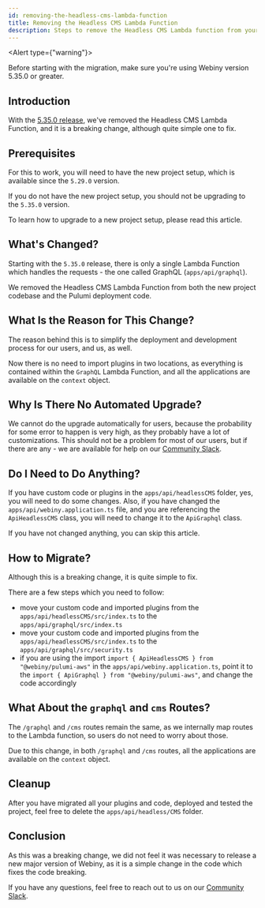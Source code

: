 ```yaml
---
id: removing-the-headless-cms-lambda-function
title: Removing the Headless CMS Lambda Function
description: Steps to remove the Headless CMS Lambda function from your project.
---
```



<Alert type={"warning"}>

Before starting with the migration, make sure you're using Webiny version 5.35.0 or greater.

</Alert>

## Introduction

<Alert type="danger">

With the [5.35.0 release](/docs/release-notes/5.35.0/changelog), we've removed the Headless CMS Lambda Function, and it is a breaking change, although quite simple one to fix.

</Alert>

## Prerequisites

<Alert type="danger">

For this to work, you will need to have the new project setup, which is available since the `5.29.0` version.

If you do not have the new project setup, you should not be upgrading to the `5.35.0` version.

</Alert>

To learn how to upgrade to a new project setup, please read this article.

## What's Changed?

Starting with the `5.35.0` release, there is only a single Lambda Function which handles the requests - the one called GraphQL (`apps/api/graphql`).

We removed the Headless CMS Lambda Function from both the new project codebase and the Pulumi deployment code.

## What Is the Reason for This Change?

The reason behind this is to simplify the deployment and development process for our users, and us, as well.

Now there is no need to import plugins in two locations, as everything is contained within the `GraphQL` Lambda Function, and all the applications are available on the `context` object.

## Why Is There No Automated Upgrade?

We cannot do the upgrade automatically for users, because the probability for some error to happen is very high, as they probably have a lot of customizations.
This should not be a problem for most of our users, but if there are any - we are available for help on our [Community Slack](https://webiny-community.slack.com/).

## Do I Need to Do Anything?

If you have custom code or plugins in the `apps/api/headlessCMS` folder, yes, you will need to do some changes.
Also, if you have changed the `apps/api/webiny.application.ts` file, and you are referencing the `ApiHeadlessCMS` class, you will need to change it to the `ApiGraphql` class.

If you have not changed anything, you can skip this article.

## How to Migrate?

Although this is a breaking change, it is quite simple to fix.

There are a few steps which you need to follow:

- move your custom code and imported plugins from the `apps/api/headlessCMS/src/index.ts` to the `apps/api/graphql/src/index.ts`
- move your custom code and imported plugins from the `apps/api/headlessCMS/src/index.ts` to the `apps/api/graphql/src/security.ts`
- if you are using the import `import { ApiHeadlessCMS } from "@webiny/pulumi-aws"` in the `apps/api/webiny.application.ts`, point it to the `import { ApiGraphql } from "@webiny/pulumi-aws"`, and change the code accordingly

## What About the `graphql` and `cms` Routes?

The `/graphql` and `/cms` routes remain the same, as we internally map routes to the Lambda function, so users do not need to worry about those.

Due to this change, in both `/graphql` and `/cms` routes, all the applications are available on the `context` object.

## Cleanup

After you have migrated all your plugins and code, deployed and tested the project, feel free to delete the `apps/api/headless/CMS` folder.

## Conclusion

As this was a breaking change, we did not feel it was necessary to release a new major version of Webiny, as it is a simple change in the code which fixes the code breaking.

If you have any questions, feel free to reach out to us on our [Community Slack](https://webiny-community.slack.com/).
